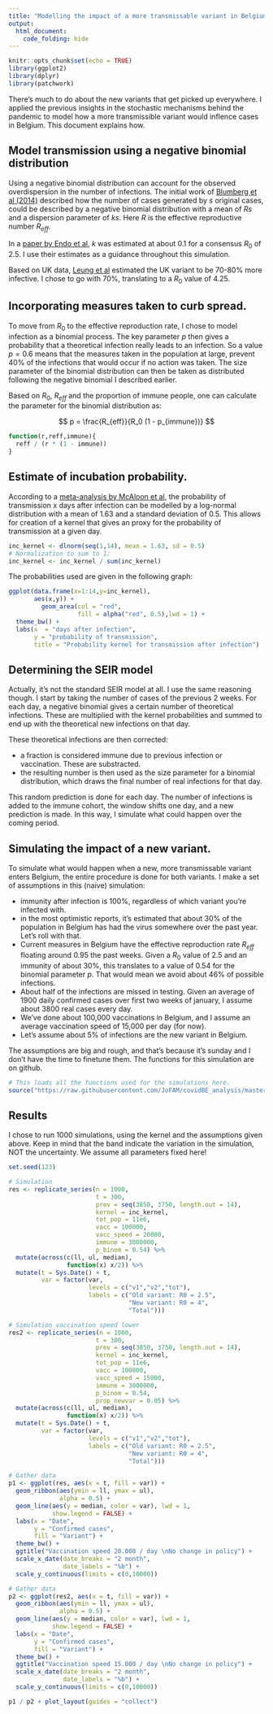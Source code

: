 ```yaml
---
title: "Modelling the impact of a more transmissable variant in Belgium"
output: 
  html_document:
    code_folding: hide
---
```


```r
knitr::opts_chunk$set(echo = TRUE)
library(ggplot2)
library(dplyr)
library(patchwork)
```

There's much to do about the new variants that get picked up everywhere. I applied the previous insights in the stochastic mechanisms behind the pandemic to model how a more transmissible variant would inflence cases in Belgium. This document explains how.

## Model transmission using a negative binomial distribution

Using a negative binomial distribution can account for the observed overdispersion in the number of infections. The initial work of [Blumberg et al (2014)](https://www.ncbi.nlm.nih.gov/pmc/articles/PMC4214794/) described how the number of cases generated by $s$ original cases, could be described by a negative binomial distribution with a mean of $Rs$ and a dispersion parameter of $ks$. Here $R$ is the effective reproductive number $R_{eff}$. 

In a [paper by Endo et al](https://www.ncbi.nlm.nih.gov/pmc/articles/PMC7338915/), $k$ was estimated at about $0.1$ for a consensus $R_0$ of $2.5$. I use their estimates as a guidance throughout this simulation. 

Based on UK data, [Leung et al](https://www.eurosurveillance.org/content/10.2807/1560-7917.ES.2020.26.1.2002106) estimated the UK variant to be 70-80% more infective. I chose to go with 70%, translating to a $R_0$ value of 4.25. 

## Incorporating measures taken to curb spread.

To move from $R_0$ to the effective reproduction rate, I chose to model infection as a binomial process. The key parameter $p$ then gives a probability that a theoretical infection really leads to an infection. So a value $p = 0.6$ means that the measures taken in the population at large, prevent 40% of the infections that would occur if no action was taken. The size parameter of the binomial distribution can then be taken as distributed following the negative binomial I described earlier. 

Based on $R_0$, $R_{eff}$ and the proportion of immune people, one can calculate the parameter for the binomial distribution as:

$$
p = \frac{R_{eff}}{R_0 (1 - p_{immune})}
$$

```r
function(r,reff,immune){
  reff / (r * (1 - immune))
}
```

## Estimate of incubation probability.

According to a [meta-analysis by McAloon et al](https://bmjopen.bmj.com/content/10/8/e039652.full), the probability of transmission x days after infection can be modelled by a log-normal distribution with a mean of 1.63 and a standard deviation of 0.5. This allows for creation of a kernel that gives an proxy for the probability of transmission at a given day.

```r
inc_kernel <- dlnorm(seq(1,14), mean = 1.63, sd = 0.5)
# Normalization to sum to 1:
inc_kernel <- inc_kernel / sum(inc_kernel)
```

The probabilities used are given in the following graph:

```r
ggplot(data.frame(x=1:14,y=inc_kernel),
       aes(x,y)) +
         geom_area(col = "red",
                   fill = alpha("red", 0.5),lwd = 1) +
  theme_bw() +
  labs(x  = "days after infection", 
       y = "probability of transmission",
       title = "Probability kernel for transmission after infection")
```

## Determining the SEIR model

Actually, it's not the standard SEIR model at all. I use the same reasoning though. I start by taking the number of cases of the previous 2 weeks. For each day, a negative binomial gives a certain number of theoretical infections. These are multiplied with the kernel probabilities and summed to end up with the theoretical new infections on that day. 

These theoretical infections are then corrected:

 - a fraction is considered immune due to previous infection or vaccination. These are substracted.
 - the resulting number is then used as the size parameter for a binomial distribution, which draws the final number of real infections for that day. 
 
This random prediction is done for each day. The number of infections is added to the immune cohort, the window shifts one day, and a new prediction is made. In this way, I simulate what could happen over the coming period.

## Simulating the impact of a new variant.

To simulate what would happen when a new, more transmissable variant enters Belgium, the entire procedure is done for both variants. I make a set of assumptions in this (naive) simulation:

 - immunity after infection is 100%, regardless of which variant you're infected with.
 - in the most optimistic reports, it's estimated that about 30% of the population in Belgium has had the virus somewhere over the past year. Let's roll with that.
 - Current measures in Belgium have the effective reproduction rate $R_{eff}$ floating around 0.95 the past weeks. Given a $R_0$ value of 2.5 and an immunity of about 30%, this translates to a value of 0.54 for the binomial parameter $p$. That would mean we avoid about 46% of possible infections. 
 - About half of the infections are missed in testing. Given an average of 1900 daily confirmed cases over first two weeks of january, I assume about 3800 real cases every day. 
 - We've done about 100,000 vaccinations in Belgium, and I assume an average vaccination speed of 15,000 per day (for now).
 - Let's assume about 5% of infections are the new variant in Belgium.
 
The assumptions are big and rough, and that's because it's sunday and I don't have the time to finetune them. The functions for this simulation are on github.

```r
# This loads all the functions used for the simulations here.
source("https://raw.githubusercontent.com/JoFAM/covidBE_analysis/master/functions/simulate_variants.R")
```

## Results

I chose to run 1000 simulations, using the kernel and the assumptions given above. Keep in mind that the band indicate the variation in the simulation, NOT the uncertainty. We assume all parameters fixed here!

```r
set.seed(123)

# Simulation
res <- replicate_series(n = 1000,
                        t = 300,
                        prev = seq(3850, 3750, length.out = 14),
                        kernel = inc_kernel,
                        tot_pop = 11e6,
                        vacc = 100000,
                        vacc_speed = 20000,
                        immune = 3000000,
                        p_binom = 0.54) %>%
  mutate(across(c(ll, ul, median),
                function(x) x/2)) %>%
  mutate(t = Sys.Date() + t,
         var = factor(var,
                      levels = c("v1","v2","tot"),
                      labels = c("Old variant: R0 = 2.5",
                                 "New variant: R0 = 4",
                                 "Total")))

# Simulation vaccination speed lower
res2 <- replicate_series(n = 1000,
                        t = 300,
                        prev = seq(3850, 3750, length.out = 14),
                        kernel = inc_kernel,
                        tot_pop = 11e6,
                        vacc = 100000,
                        vacc_speed = 15000,
                        immune = 3000000,
                        p_binom = 0.54,
                        prop_newvar = 0.05) %>%
  mutate(across(c(ll, ul, median),
                function(x) x/2)) %>%
  mutate(t = Sys.Date() + t,
         var = factor(var,
                      levels = c("v1","v2","tot"),
                      labels = c("Old variant: R0 = 2.5",
                                 "New variant: R0 = 4",
                                 "Total")))


```

```r


# Gather data
p1 <- ggplot(res, aes(x = t, fill = var)) +
  geom_ribbon(aes(ymin = ll, ymax = ul),
              alpha = 0.5) +
  geom_line(aes(y = median, color = var), lwd = 1,
            show.legend = FALSE) +
  labs(x = "Date",
       y = "Confirmed cases",
       fill = "Variant") +
  theme_bw() +
  ggtitle("Vaccination speed 20.000 / day \nNo change in policy") +
  scale_x_date(date_breaks = "2 month",
               date_labels = "%b") +
  scale_y_continuous(limits = c(0,10000))

# Gather data
p2 <- ggplot(res2, aes(x = t, fill = var)) +
  geom_ribbon(aes(ymin = ll, ymax = ul),
              alpha = 0.5) +
  geom_line(aes(y = median, color = var), lwd = 1,
            show.legend = FALSE) +
  labs(x = "Date",
       y = "Confirmed cases",
       fill = "Variant") +
  theme_bw() +
  ggtitle("Vaccination speed 15.000 / day \nNo change in policy") +
  scale_x_date(date_breaks = "2 month",
               date_labels = "%b") +
  scale_y_continuous(limits = c(0,10000))

p1 / p2 + plot_layout(guides = "collect")
```
